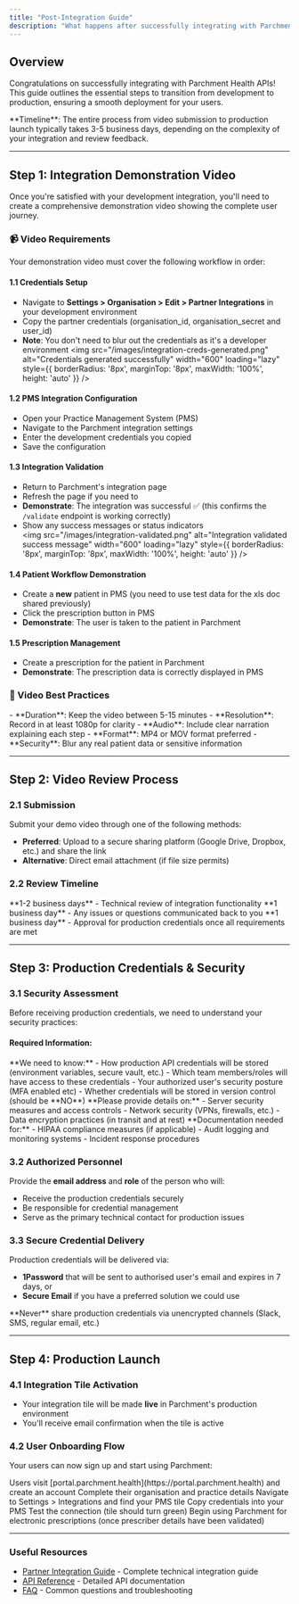 ```yaml
---
title: "Post-Integration Guide"
description: "What happens after successfully integrating with Parchment Health APIs - moving from development to production"
---
```


## Overview

Congratulations on successfully integrating with Parchment Health APIs! This guide outlines the essential steps to transition from development to production, ensuring a smooth deployment for your users.

<Info>
  **Timeline**: The entire process from video submission to production launch typically takes 3-5 business days, depending on the complexity of your integration and review feedback.
</Info>

---

## Step 1: Integration Demonstration Video

Once you're satisfied with your development integration, you'll need to create a comprehensive demonstration video showing the complete user journey.

### 📹 Video Requirements

Your demonstration video must cover the following workflow in order:

#### 1.1 Credentials Setup
- Navigate to **Settings > Organisation > Edit > Partner Integrations** in your development environment
- Copy the partner credentials (organisation_id, organisation_secret and user_id)
- **Note**: You don't need to blur out the credentials as it's a developer environment 
<img 
    src="/images/integration-creds-generated.png" 
    alt="Credentials generated successfully" 
    width="600" 
    loading="lazy" 
    style={{ borderRadius: '8px', marginTop: '8px', maxWidth: '100%', height: 'auto' }}
  />

#### 1.2 PMS Integration Configuration
- Open your Practice Management System (PMS)
- Navigate to the Parchment integration settings
- Enter the development credentials you copied
- Save the configuration

#### 1.3 Integration Validation
- Return to Parchment's integration page
- Refresh the page if you need to
- **Demonstrate**: The integration was successful ✅ (this confirms the `/validate` endpoint is working correctly)
- Show any success messages or status indicators  
  <img 
    src="/images/integration-validated.png" 
    alt="Integration validated success message" 
    width="600" 
    loading="lazy" 
    style={{ borderRadius: '8px', marginTop: '8px', maxWidth: '100%', height: 'auto' }}
  />

#### 1.4 Patient Workflow Demonstration
- Create a **new** patient in PMS (you need to use test data for the xls doc shared previously)
- Click the prescription button in PMS
- **Demonstrate**: The user is taken to the patient in Parchment

#### 1.5 Prescription Management
- Create a prescription for the patient in Parchment 
- **Demonstrate**: The prescription data is correctly displayed in PMS

### 📝 Video Best Practices

<Tip>
  - **Duration**: Keep the video between 5-15 minutes
  - **Resolution**: Record in at least 1080p for clarity
  - **Audio**: Include clear narration explaining each step
  - **Format**: MP4 or MOV format preferred
  - **Security**: Blur any real patient data or sensitive information
</Tip>


---

## Step 2: Video Review Process

### 2.1 Submission
Submit your demo video through one of the following methods:
- **Preferred**: Upload to a secure sharing platform (Google Drive, Dropbox, etc.) and share the link
- **Alternative**: Direct email attachment (if file size permits)

### 2.2 Review Timeline
<Steps>
  <Step title="Initial Review">
    **1-2 business days** - Technical review of integration functionality
  </Step>
  <Step title="Feedback Round">
    **1 business day** - Any issues or questions communicated back to you
  </Step>
  <Step title="Final Approval">
    **1 business day** - Approval for production credentials once all requirements are met
  </Step>
</Steps>


---

## Step 3: Production Credentials & Security

### 3.1 Security Assessment

Before receiving production credentials, we need to understand your security practices:

#### Required Information:

<AccordionGroup>
  <Accordion title="Credential Storage & Access">
    **We need to know:**
    - How production API credentials will be stored (environment variables, secure vault, etc.)
    - Which team members/roles will have access to these credentials
    - Your authorized user's security posture (MFA enabled etc)
    - Whether credentials will be stored in version control (should be **NO**)
  </Accordion>

  <Accordion title="Infrastructure Security">
    **Please provide details on:**
    - Server security measures and access controls
    - Network security (VPNs, firewalls, etc.)
    - Data encryption practices (in transit and at rest)
  </Accordion>

  <Accordion title="Compliance & Monitoring">
    **Documentation needed for:**
    - HIPAA compliance measures (if applicable)
    - Audit logging and monitoring systems
    - Incident response procedures
  </Accordion>
</AccordionGroup>

### 3.2 Authorized Personnel

Provide the **email address** and **role** of the person who will:
- Receive the production credentials securely
- Be responsible for credential management
- Serve as the primary technical contact for production issues


### 3.3 Secure Credential Delivery

Production credentials will be delivered via:
- **1Password** that will be sent to authorised user's email and expires in 7 days, or
- **Secure Email** if you have a preferred solution we could use

<Warning>
  **Never** share production credentials via unencrypted channels (Slack, SMS, regular email, etc.)
</Warning>

---

## Step 4: Production Launch

### 4.1 Integration Tile Activation

- Your integration tile will be made **live** in Parchment's production environment
- You'll receive email confirmation when the tile is active

### 4.2 User Onboarding Flow

Your users can now sign up and start using Parchment:

<Steps>
  <Step title="User Registration">
    Users visit [portal.parchment.health](https://portal.parchment.health) and create an account
  </Step>
  <Step title="Account Setup">
    Complete their organisation and practice details
  </Step>
  <Step title="Integration Setup">
    Navigate to Settings > Integrations and find your PMS tile
  </Step>
  <Step title="Credential Entry">
    Copy credentials into your PMS
  </Step>
  <Step title="Validation">
    Test the connection (tile should turn green)
  </Step>
  <Step title="Start Prescribing">
    Begin using Parchment for electronic prescriptions (once prescriber details have been validated)
  </Step>
</Steps>

---

### Useful Resources

- [Partner Integration Guide](./partner-integration-guide) - Complete technical integration guide
- [API Reference](./api-reference/introduction) - Detailed API documentation
- [FAQ](./docs/faq) - Common questions and troubleshooting
